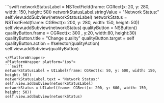 <PlatformWrapper platform="macos">
```swift
networkStatusLabel = NSTextField(frame: CGRect(x: 20, y: 280, width: 150, height: 50))
networkStatusLabel.stringValue = "Network Status:"
self.view.addSubview(networkStatusLabel)
networkStatus = NSTextField(frame: CGRect(x: 200, y: 280, width: 150, height: 50))
self.view.addSubview(networkStatus)
qualityButton = NSButton()
qualityButton.frame = CGRect(x: 300 , y:20, width:80, height:30)
qualityButton.title = "Change quality"
qualityButton.target = self
qualityButton.action = #selector(qualityAction)
self.view.addSubview(qualityButton)


```
</PlatformWrapper>
<PlatformWrapper platform="ios">
```swift
networkStatusLabel = UILabel(frame: CGRect(x: 50, y: 600, width: 150, height: 50))
networkStatusLabel.text = "Network Status:"
self.view.addSubview(networkStatusLabel)
networkStatus = UILabel(frame: CGRect(x: 200, y: 600, width: 150, height: 50))
self.view.addSubview(networkStatus)
```
</PlatformWrapper>